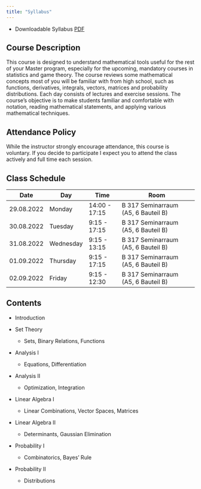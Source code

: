 ```yaml
---
title: "Syllabus"
---
```


-   Downloadable Syllabus [PDF](files/syllabus.pdf)

## Course Description

This course is designed to understand mathematical tools useful for the rest of your Master program, especially for the upcoming, mandatory courses in statistics and game theory. The course reviews some
mathematical concepts most of you will be familiar with from high school, such as functions, derivatives, integrals, vectors, matrices and probability distributions. Each day consists of lectures and exercise sessions. The course's objective is to make students familiar and comfortable with notation, reading mathematical statements, and applying various mathematical techniques.

## Attendance Policy

While the instructor strongly encourage attendance, this course is voluntary. If you decide to participate I expect you to attend the class actively and full time each session.

## Class Schedule

| Date         | Day       | Time           | Room                                  |
|--------------|-----------|----------------|---------------------------------------|
| 29\.08\.2022 | Monday    | 14:00 \- 17:15 | B 317 Seminarraum \(A5, 6 Bauteil B\) |
| 30\.08\.2022 | Tuesday   | 9:15 \- 17:15  | B 317 Seminarraum \(A5, 6 Bauteil B\) |
| 31\.08\.2022 | Wednesday | 9:15 \- 13:15  | B 317 Seminarraum \(A5, 6 Bauteil B\) |
| 01\.09\.2022 | Thursday  | 9:15 \- 17:15  | B 317 Seminarraum \(A5, 6 Bauteil B\) |
| 02\.09\.2022 | Friday    | 9:15 \- 12:30  | B 317 Seminarraum \(A5, 6 Bauteil B\) |

## Contents

-   Introduction

-   Set Theory

    -   Sets, Binary Relations, Functions

-   Analysis I

    -    Equations, Differentiation

-   Analysis II

    -   Optimization, Integration

-   Linear Algebra I

    -   Linear Combinations, Vector Spaces, Matrices

-   Linear Algebra II

    -   Determinants, Gaussian Elimination

-   Probability I

    -   Combinatorics, Bayes' Rule

-   Probability II

    -   Distributions



